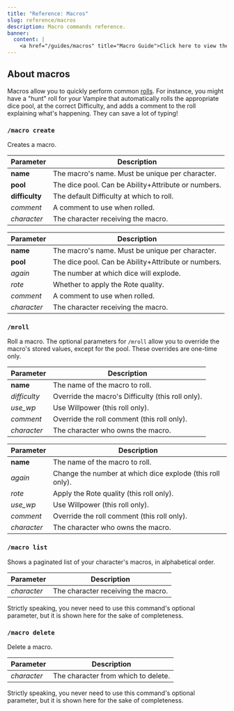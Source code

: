 ```yaml
---
title: "Reference: Macros"
slug: reference/macros
description: Macro commands reference.
banner:
  content: |
    <a href="/guides/macros" title="Macro Guide">Click here to view the macro guide.</a>
---
```



<RefBoilerplate command="macro" botsDiffer={true} />

## About macros

Macros allow you to quickly perform common [rolls](/guides/rolls). For instance, you might have a "hunt" roll for your Vampire that automatically rolls the appropriate dice pool, at the correct Difficulty, and adds a comment to the roll explaining what's happening. They can save a lot of typing!

### `/macro create`

Creates a macro.


<Tabs syncKey="bot">
  <TabItem label="Botch (WoD)">

  | Parameter       | Description                                         |
  |-----------------|-----------------------------------------------------|
  | **name**        | The macro's name. Must be unique per character.     |
  | **pool**        | The dice pool. Can be Ability+Attribute or numbers. |
  | **difficulty**  | The default Difficulty at which to roll.            |
  | *comment*       | A comment to use when rolled.                       |
  | *character*     | The character receiving the macro.                  |

  </TabItem>
  <TabItem label="Beat (CofD)">

  | Parameter   | Description                                         |
  |-------------|-----------------------------------------------------|
  | **name**    | The macro's name. Must be unique per character.     |
  | **pool**    | The dice pool. Can be Ability+Attribute or numbers. |
  | *again*     | The number at which dice will explode.              |
  | *rote*      | Whether to apply the Rote quality.                  |
  | *comment*   | A comment to use when rolled.                       |
  | *character* | The character receiving the macro.                  |

  </TabItem>
</Tabs>

### `/mroll`

Roll a macro. The optional parameters for `/mroll` allow you to override the macro's stored values, except for the pool. These overrides are one-time only.

<Tabs syncKey="bot">
  <TabItem label="Botch (WoD)">

  | Parameter    | Description                                       |
  |--------------|---------------------------------------------------|
  | **name**     | The name of the macro to roll.                    |
  | *difficulty* | Override the macro's Difficulty (this roll only). |
  | *use_wp*     | Use Willpower (this roll only).                   |
  | *comment*    | Override the roll comment (this roll only).       |
  | *character*  | The character who owns the macro.                 |
  
  </TabItem>
  <TabItem label="Beat (CofD)">

  | Parameter   | Description                                               |
  |-------------|-----------------------------------------------------------|
  | **name**    | The name of the macro to roll.                            |
  | *again*     | Change the number at which dice explode (this roll only). |
  | *rote*      | Apply the Rote quality (this roll only).                  |
  | *use_wp*    | Use Willpower (this roll only).                           |
  | *comment*   | Override the roll comment (this roll only).               |
  | *character* | The character who owns the macro.                         |

  </TabItem>
</Tabs>

### `/macro list`

Shows a paginated list of your character's macros, in alphabetical order.

| Parameter   | Description                                         |
|-------------|-----------------------------------------------------|
| *character* | The character receiving the macro.                  |

<Aside>
  Strictly speaking, you never need to use this command's optional parameter, but it is shown here for the sake of completeness.
</Aside>

### `/macro delete`

Delete a macro.

| Parameter   | Description                                         |
|-------------|-----------------------------------------------------|
| *character* | The character from which to delete.                 |

<Aside>
  Strictly speaking, you never need to use this command's optional parameter, but it is shown here for the sake of completeness.
</Aside>
